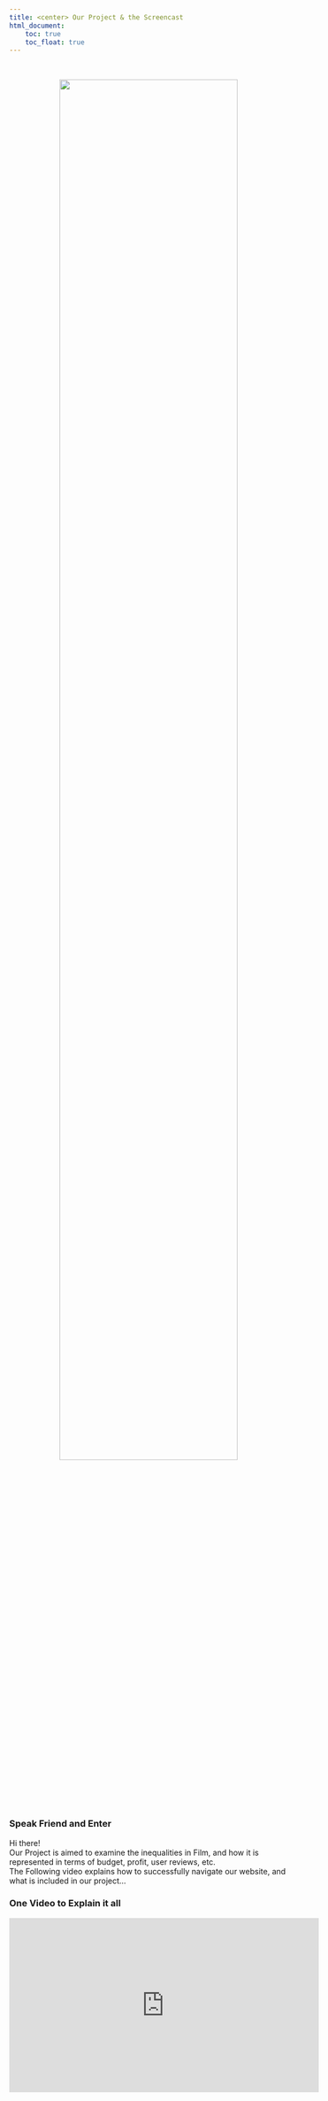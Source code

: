 ```yaml
---
title: <center> Our Project & the Screencast
html_document:
    toc: true
    toc_float: true
---
```


<br>

<center>
<img src="images/poster.webp" style="width:80%" class="center">
</center>



### Speak Friend and Enter

Hi there!
<br>
Our Project is aimed to examine the inequalities in Film, and how it is represented in terms of budget, profit, user reviews, etc. 
<br>
The Following video explains how to successfully navigate our website, and what is included in our project...


### One Video to Explain it all 

<center>

<iframe width="560" height="315" src="https://www.youtube.com/embed/9zWMoksQLVI" title="YouTube video player" frameborder="0" allow="accelerometer; autoplay; clipboard-write; encrypted-media; gyroscope; picture-in-picture" allowfullscreen></iframe>

</font>
</center>
